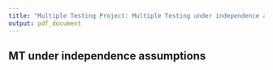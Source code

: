 ```yaml
---
title: "Multiple Testing Project: Multiple Testing under independence assumptions"
output: pdf_document
---
```


## MT under independence assumptions
